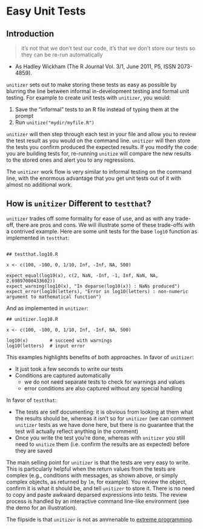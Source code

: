 # Easy Unit Tests

## Introduction

> it’s not that we don’t test our code, it’s that we don’t store our tests so they can be re-run automatically

- As Hadley Wickham (The R Journal Vol. 3/1, June 2011, P5, ISSN 2073-4859).

`unitizer` sets out to make storing these tests as easy as possible by blurring the line between informal in-development testing and formal unit testing.  For example to create unit tests with `unitizer`, you would:

1. Save the "informal" tests to an R file instead of typing them at the prompt
2. Run `unitize("mydir/myfile.R")`

`unitizer` will then step through each test in your file and allow you to review the test result as you would on the command line.  `unitizer` will then store the tests you confirm produced the expected results.  If you modify the code you are building tests for, re-running `unitize` will compare the new results to the stored ones and alert you to any regressions.

The `unitizer` work flow is very similar to informal testing on the command line, with the enormous advantage that you get unit tests out of it with almost no additional work.

## How is `unitizer` Different to `testthat`?

`unitizer` trades off some formality for ease of use, and as with any trade-off, there are pros and cons.  We will illustrate some of these trade-offs with a contrived example.  Here are some unit tests for the base `log10` function as implemented in `testthat`:

```

## testthat.log10.R

x <- c(100, -100, 0, 1/10, Inf, -Inf, NA, 500)

expect_equal(log10(x), c(2, NaN, -Inf, -1, Inf, NaN, NA, 2.69897000433602))
expect_warning(log10(x), "In deparse(log10(x)) : NaNs produced")
expect_error(log10(letters), "Error in log10(letters) : non-numeric argument to mathematical function")
```
And as implemented in `unitizer`:

```
## unitizer.log10.R

x <- c(100, -100, 0, 1/10, Inf, -Inf, NA, 500)

log10(x)        # succeed with warnings
log10(letters)  # input error
```
This examples highlights benefits of both approaches.  In favor of `unitizer`:

* It just took a few seconds to write our tests
* Conditions are captured automatically
    * we do not need separate tests to check for warnings and values
    * error conditions are also captured without any special handling

In favor of `testthat`:

* The tests are self documenting: it is obvious from looking at them what the results should be, whereas it isn't so for `unitizer` (we can comment `unitizer` tests as we have done here, but there is no guarantee that the test will actually reflect anything in the comment)
* Once you write the test you're done, whereas with `unitizer` you still need to `unitize` them (i.e. confirm the results are as expected) before they are saved

The main selling point for `unitizer` is that the tests are very easy to write.  This is particularly helpful when the return values from the tests are complex (e.g., conditions with messages, as shown above, or simply complex objects, as returned by `lm`, for example).  You review the object, confirm it is what it should be, and tell `unitizer` to store it.  There is no need to copy and paste awkward deparsed expressions into tests.  The review process is handled by an interactive command line-like environment (see the demo for an illustration).

The flipside is that `unitizer` is not as ammenable to [extreme programming](http://www.extremeprogramming.org/rules/testfirst.html).
